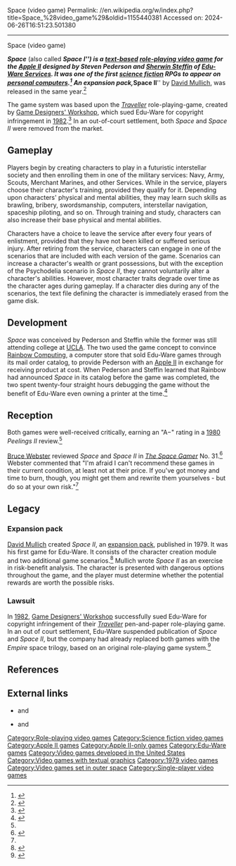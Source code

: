 Space (video game)
Permalink: //en.wikipedia.org/w/index.php?title=Space_%28video_game%29&oldid=1155440381
Accessed on: 2024-06-26T16:51:23.501380



------
Space (video game)
{{short description|1979 video games}}
{{Infobox video game
|title = Space
|image = Space1979Title.jpg
|caption = Title screen
|developer = [[Edu-Ware]]
|publisher = [[Edu-Ware]]
|designer = Steven Pederson<br>[[Sherwin Steffin]]
|series = 
|engine = 
|released = {{vgrelease|NA|[[1979 in video gaming|1979]]}}
|genre = [[Role-playing video game|Role-playing]]
|modes = [[Single-player]]
|platforms = [[Apple II]]
}}

'''''Space''''' (also called '''''Space I''''') is a [[text-based]] [[role-playing video game]] for the [[Apple II]] designed  by Steven Pederson and [[Sherwin Steffin]] of [[Edu-Ware|Edu-Ware Services]]. It was one of the first [[science fiction]] RPGs to appear on [[personal computer]]s.<ref name="PeelingsV1N3">{{cite journal |last=Martellaro |first=John |year=1980 |title=Space & Space II |journal=Peelings II |volume=1 |issue=3 |pages=17–18 }}</ref> An expansion pack, '''''Space II''''' by [[David Mullich]], was released in the same year.<ref name="EWS80Catalog">{{cite book |title=Product Catalog |date=March 1, 1980 |publisher=Edu-Ware Services }}</ref> 

The game system was based upon the ''[[Traveller (role-playing game)|Traveller]]'' role-playing-game, created by [[Game Designers' Workshop]], which sued Edu-Ware for copyright infringement in [[1982 in video gaming|1982]].<ref name=lawsuit>{{cite journal |year=1982 |journal=Journal of the Travellers' Aid Society |volume=13 |url=http://members.aol.com/wergames/travjourn.htm |access-date=2006-09-25 |title=AOL - News, Politics, Sports, Mail & Latest Headlines }}</ref>  In an out-of-court settlement, both ''Space'' and ''Space II'' were removed from the market.

==Gameplay==

Players begin by creating characters to play in a futuristic interstellar society and then enrolling them in one of the military services: Navy, Army, Scouts, Merchant Marines, and other Services.  While in the service, players choose their character's training, provided they qualify for it.  Depending upon characters' physical and mental abilities, they may learn such skills as brawling, bribery, swordsmanship, computers, interstellar navigation, spaceship piloting, and so on.  Through training and study, characters can also increase their base physical and mental abilities.

Characters have a choice to leave the service after every four years of enlistment, provided that they have not been killed or suffered serious injury.  After retiring from the service, characters can engage in one of the scenarios that are included with each version of the game.  Scenarios can increase a character's wealth or grant possessions, but with the exception of the Psychodelia scenario in ''Space II'', they cannot voluntarily alter a character's abilities.  However, most character traits degrade over time as the character ages during gameplay.  If a character dies during any of the scenarios, the text file defining the character is immediately erased from the game disk.

==Development==
''Space'' was conceived by Pederson and Steffin while the former was still attending college at [[University of California, Los Angeles|UCLA]]. The two used the game concept to convince [[Rainbow Computing]], a computer store that sold Edu-Ware games through its mail order catalog, to provide Pederson with an [[Apple II]] in exchange for receiving product at cost.  When Pederson and Steffin learned that Rainbow had announced ''Space'' in its catalog before the game was completed, the two spent twenty-four straight hours debugging the game without the benefit of Edu-Ware even owning a printer at the time.<ref name="ExecEduWare">{{cite journal |last=Tommervik |first=Allen |date=May 1981 |title=Exec Edu-Ware |journal=Softalk |pages= 4, 6, 19 }}</ref>

==Reception==
Both games were well-received critically, earning an "A−" rating in a [[1980 in video gaming|1980]] ''Peelings II'' review.<ref name="PeelingsV1N3"/>

[[Bruce Webster]] reviewed ''Space'' and ''Space II'' in ''[[The Space Gamer]]'' No. 31.<ref name="SG">{{cite journal|last=Webster|first=Bruce |author-link=Bruce Webster |date=September 1980 |title=Capsule Reviews|journal=[[The Space Gamer]]|publisher=[[Steve Jackson Games]]|issue=31|pages=28–29}}</ref> Webster commented that "I'm afraid I can't recommend these games in their current condition, at least not at their price. If you've got money and time to burn, though, you might get them and rewrite them yourselves - but do so at your own risk."<ref name="SG"/>

==Legacy==
===Expansion pack===
[[David Mullich]] created ''Space II'', an [[expansion pack]], published in 1979. It was his first game for Edu-Ware. It consists of the character creation module and two additional game scenarios.<ref name="SpaceIImanual">{{cite book |last=Sherwin |first=Steffin |author-link=Sherwin Steffin |title=Space II manual |url=http://www.apple2.org.za/gswv/a2zine/Docs/Space_II_docs.txt |access-date=2006-09-25 |year=1979 |publisher=Edu-Ware Services}}</ref> Mullich wrote ''Space II'' as an exercise in risk-benefit analysis.{{Citation needed|date=May 2021}} The character is presented with dangerous options throughout the game, and the player must determine whether the potential rewards are worth the possible risks.

===Lawsuit===
In [[1982 in video gaming|1982]], [[Game Designers' Workshop]] successfully sued Edu-Ware for copyright infringement of their ''[[Traveller (role-playing game)|Traveller]]'' pen-and-paper role-playing game.  In an out of court settlement, Edu-Ware suspended publication of ''Space'' and ''Space II'', but the company had already replaced both games with the ''Empire'' space trilogy, based on an original role-playing game system.<ref name=TeaLeaves>{{cite web|url=http://www.tleaves.com/weblog/archives/000431.html |title=Tea Leaves: David Mullich: The Interview |access-date=2006-09-25 |date=August 16, 2005}}</ref>

==References==
{{Reflist}}

==External links==
*{{IMDb title|id=0446787|title=Space}} and {{IMDb title|id=0446035|title=Space II}}
*{{mobygames|id=/space_|name=''Space''}} and {{mobygames|id=/space-ii|name=''Space II''}}

[[Category:Role-playing video games]]
[[Category:Science fiction video games]]
[[Category:Apple II games]]
[[Category:Apple II-only games]]
[[Category:Edu-Ware games]]
[[Category:Video games developed in the United States]]
[[Category:Video games with textual graphics]]
[[Category:1979 video games]]
[[Category:Video games set in outer space]]
[[Category:Single-player video games]]